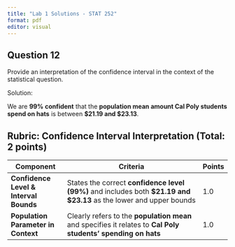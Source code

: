 ---
title: "Lab 1 Solutions - STAT 252"
format: pdf
editor: visual
---



## Question 12

Provide an interpretation of the confidence interval in the context of the statistical question.

Solution: 


We are **99% confident** that the **population mean amount Cal Poly students spend on hats** is between **$21.19 and $23.13**. 


## **Rubric: Confidence Interval Interpretation (Total: 2 points)**

| **Component**                               | **Criteria**                                                                                                      | **Points** |
|---------------------------------------------|-------------------------------------------------------------------------------------------------------------------|------------|
| **Confidence Level & Interval Bounds**      | States the correct **confidence level (99%)** and includes both **$21.19 and $23.13** as the lower and upper bounds | 1.0        |
| **Population Parameter in Context**          | Clearly refers to the **population mean** and specifies it relates to **Cal Poly students' spending on hats**      | 1.0        |

